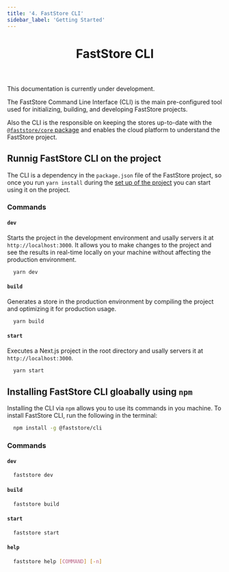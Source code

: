 ```yaml
---
title: '4. FastStore CLI'
sidebar_label: 'Getting Started'
---
```



<header>

# FastStore CLI

</header>

<Callout type="warning" emoji="⚠️">
This documentation is currently under development.
</Callout>

The FastStore Command Line Interface (CLI) is the main pre-configured tool used for initializing, building, and developing FastStore projects.

Also the CLI is the responsible on keeping the stores up-to-date with the [`@faststore/core` package](/docs/getting-started/project-structure#faststorecore) and  enables the cloud platform to understand the FastStore project. 

## Runnig FastStore CLI on the project

The CLI is a dependency in the `package.json` file of the FastStore project, so once you run `yarn install` during the [set up of the project](/docs/getting-started/settingup-project#step-1-cloning-the-stores-repository) you can start using it on the project.

### Commands
#### `dev`

Starts the project in the development environment and usally servers it at `http://localhost:3000`. It allows you to make changes to the project and see the results in real-time locally on your machine without affecting the production environment.

```bash
  yarn dev
``` 

#### `build`

Generates a store in the production environment by compiling the project and optimizing it for production usage.

```bash
  yarn build
```
#### `start`
Executes a Next.js project in the root directory and usally servers it at `http://localhost:3000`.

```bash
  yarn start
```

## Installing FastStore CLI gloabally using `npm`

Installing the CLI via `npm` allows you to use its commands in you machine. To install FastStore CLI, run the following in the terminal:

```bash
  npm install -g @faststore/cli
```
### Commands
#### `dev`

```bash
  faststore dev
``` 
#### `build`

```bash
  faststore build
``` 

#### `start`

```bash
  faststore start
``` 

#### `help`

```bash
  faststore help [COMMAND] [-n]
``` 
